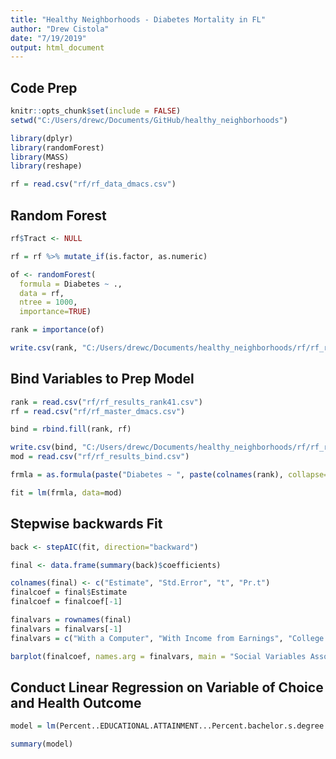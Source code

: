 ```yaml
---
title: "Healthy Neighborhoods - Diabetes Mortality in FL"
author: "Drew Cistola"
date: "7/19/2019"
output: html_document
---
```


## Code Prep

```r
knitr::opts_chunk$set(include = FALSE)
setwd("C:/Users/drewc/Documents/GitHub/healthy_neighborhoods")

library(dplyr)
library(randomForest)
library(MASS)
library(reshape)

rf = read.csv("rf/rf_data_dmacs.csv")
```

## Random Forest

```r
rf$Tract <- NULL

rf = rf %>% mutate_if(is.factor, as.numeric)

of <- randomForest(
  formula = Diabetes ~ ., 
  data = rf, 
  ntree = 1000,
  importance=TRUE)

rank = importance(of)

write.csv(rank, "C:/Users/drewc/Documents/healthy_neighborhoods/rf/rf_results_rank.csv") # clean and transpose in excel
```

## Bind Variables to Prep Model

```r
rank = read.csv("rf/rf_results_rank41.csv")
rf = read.csv("rf/rf_master_dmacs.csv")

bind = rbind.fill(rank, rf)

write.csv(bind, "C:/Users/drewc/Documents/healthy_neighborhoods/rf/rf_results_bind.csv") #remove NA and clean in excel
mod = read.csv("rf/rf_results_bind.csv")

frmla = as.formula(paste("Diabetes ~ ", paste(colnames(rank), collapse=" + "), sep = ""))

fit = lm(frmla, data=mod)
```

## Stepwise backwards Fit

```r
back <- stepAIC(fit, direction="backward")

final <- data.frame(summary(back)$coefficients)

colnames(final) <- c("Estimate", "Std.Error", "t", "Pr.t")
finalcoef = final$Estimate
finalcoef = finalcoef[-1] 

finalvars = rownames(final)
finalvars = finalvars[-1] 
finalvars = c("With a Computer", "With Income from Earnings", "College Educated", "With a Disability", "85 Years and Over", "62 Years and Over", "Born in U.S.", "Not in Labor Force with Public Coverage", "Householder in Household", "Not in Labor Force", "Nonfamily Households", "English Only Households", "Households with Children", "Housing Value $50,000 to $99,999", "With Social Security", "Householder Living Alone", "Married Females", "Family Households", "Males Widowed", "65 and Over Households")                                      

barplot(finalcoef, names.arg = finalvars, main = "Social Variables Assocaited with Diabetets Mortality", xlab = "Coefficient in Final Fit Model", col = "blue", las = 1, horiz = TRUE)
```

## Conduct Linear Regression on Variable of Choice and Health Outcome

```r
model = lm(Percent..EDUCATIONAL.ATTAINMENT...Percent.bachelor.s.degree.or.higher ~ Diabetes, data = rf)

summary(model)
```

